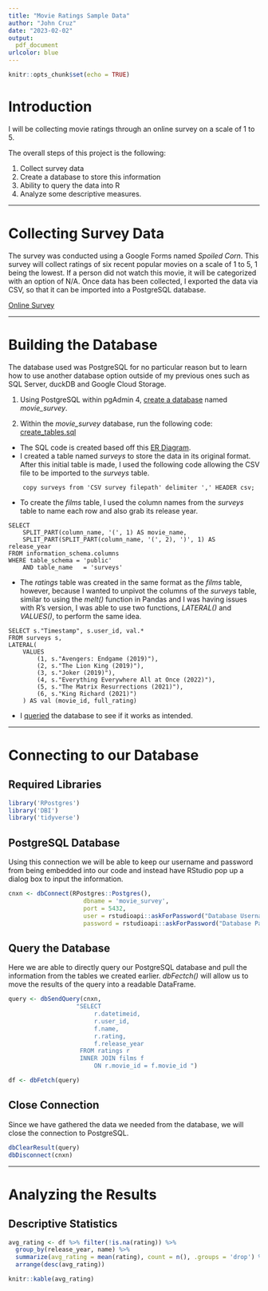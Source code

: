 ```yaml
---
title: "Movie Ratings Sample Data"
author: "John Cruz"
date: "2023-02-02"
output: 
  pdf_document
urlcolor: blue
---
```


```r
knitr::opts_chunk$set(echo = TRUE)
```

# Introduction

I will be collecting movie ratings through an online survey on a scale of 1 to 5. 

The overall steps of this project is the following:

1. Collect survey data
2. Create a database to store this information
3. Ability to query the data into R
4. Analyze some descriptive measures.

---

# Collecting Survey Data

The survey was conducted using a Google Forms named *Spoiled Corn*. This survey will collect ratings of six recent popular movies on a scale of 1 to 5, 1 being the lowest. If a person did not watch this movie, it will be categorized with an option of N/A. Once data has been collected, I exported the data via CSV, so that it can be imported into a PostgreSQL database. 

[Online Survey](https://forms.gle/Jf8fvruorDacr69j9)

---

# Building the Database

The database used was PostgreSQL for no particular reason but to learn how to use another database option outside of my previous ones such as SQL Server, duckDB and Google Cloud Storage.

1. Using PostgreSQL within pgAdmin 4, [create a database](https://raw.githubusercontent.com/hellojohncruz/movie_surveys/main/create_db.png) named *movie_survey*.

2. Within the *movie_survey* database, run the following code:
[create_tables.sql](https://raw.githubusercontent.com/hellojohncruz/movie_surveys/main/create_tables.sql)

  - The SQL code is created based off this [ER Diagram](https://raw.githubusercontent.com/hellojohncruz/movie_surveys/main/er_diagram.png). 
  - I created a table named *surveys* to store the data in its original format. After this initial table is made, I used the following code allowing the CSV file to be imported to the *surveys* table.
  
```
    copy surveys from 'CSV survey filepath' delimiter ',' HEADER csv;
```

  - To create the *films* table, I used the column names from the *surveys* table to name each row and also grab its release year.
  
```
SELECT 
	SPLIT_PART(column_name, '(', 1) AS movie_name,
	SPLIT_PART(SPLIT_PART(column_name, '(', 2), ')', 1) AS release_year
FROM information_schema.columns
WHERE table_schema = 'public'
	AND table_name   = 'surveys'
```

  - The *ratings* table was created in the same format as the *films* table, however, because I wanted to unpivot the columns of the *surveys* table, similar to using the *melt()* function in Pandas and I was having issues with R's version, I was able to use two functions, *LATERAL()* and *VALUES()*, to perform the same idea. 
  
```
SELECT s."Timestamp", s.user_id, val.*
FROM surveys s,
LATERAL(
	VALUES
		(1, s."Avengers: Endgame (2019)"),
		(2, s."The Lion King (2019)"),
		(3, s."Joker (2019)"),
		(4, s."Everything Everywhere All at Once (2022)"),
		(5, s."The Matrix Resurrections (2021)"),
		(6, s."King Richard (2021)")
	) AS val (movie_id, full_rating)
```

  - I [queried](https://raw.githubusercontent.com/hellojohncruz/movie_surveys/main/test_query.sql) the database to see if it works as intended.

---

# Connecting to our Database

## Required Libraries

```r
library('RPostgres')
library('DBI')
library('tidyverse')
```

## PostgreSQL Database

Using this connection we will be able to keep our username and password from being embedded into our code and instead have RStudio pop up a dialog box to input the information. 

```r

cnxn <- dbConnect(RPostgres::Postgres(),
                     dbname = 'movie_survey',
                     port = 5432,
                     user = rstudioapi::askForPassword("Database Username"),
                     password = rstudioapi::askForPassword("Database Password"))
```

## Query the Database

Here we are able to directly query our PostgreSQL database and pull the information from the tables we created earlier. *dbFectch()* will allow us to move the results of the query into a readable DataFrame.

```r
query <- dbSendQuery(cnxn, 
                   "SELECT
                    	r.datetimeid,
                    	r.user_id,
                    	f.name,
                    	r.rating,
                    	f.release_year
                    FROM ratings r
                    INNER JOIN films f
                    	ON r.movie_id = f.movie_id ")

df <- dbFetch(query)
```

## Close Connection

Since we have gathered the data we needed from the database, we will close the connection to PostgreSQL.

```r
dbClearResult(query)
dbDisconnect(cnxn)
```

---

# Analyzing the Results

## Descriptive Statistics

``` r
avg_rating <- df %>% filter(!is.na(rating)) %>% 
  group_by(release_year, name) %>%
  summarize(avg_rating = mean(rating), count = n(), .groups = 'drop') %>%
  arrange(desc(avg_rating))

knitr::kable(avg_rating)
```

